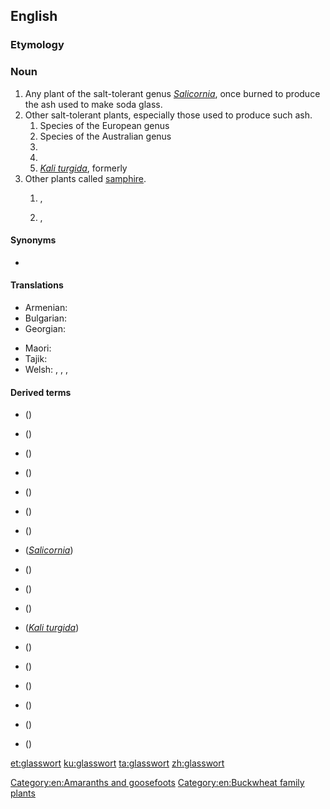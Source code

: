 ==English==
{{wikipedia}}

===Etymology===
{{compound|glass|wort|lang=en}}

===Noun===
{{en-noun|~}}

# Any plant of the salt-tolerant genus ''[[Salicornia]]'', once burned to produce the ash used to make soda glass.
# Other salt-tolerant plants, especially those used to produce such ash.
## Species of the European genus {{taxlink|Sarcocornia|genus|noshow=1}}
## Species of the Australian genus {{taxlink|Tecticornia|genus|noshow=1}}
## {{taxlink|Arthrocnemum subterminale|species|noshow=1}}
## {{taxlink|Eriogonum salicornioides|species|noshow=1}}
## ''[[Kali turgida]]'', formerly {{taxlink|Salsola kali|species|noshow=1}}
# Other plants called [[samphire]].
## {{vern|rock samphire}}, {{taxlink|Crithmum maritimum|species|noshow=1}}
## {{vern|golden samphire}}, {{taxlink|Inula crithmoides|species|noshow=1}}

====Synonyms====
* {{sense|''Salicornia''}} {{vern|marsh samphire}}

====Translations====
{{trans-top|a plant}}
* Armenian: {{t+|hy|բալախ}}
* Bulgarian: {{t|bg|солянка|f|sc=Cyrl}}
* Georgian: {{t|ka|ჩოღანო}}
{{trans-mid}}
* Maori: {{t|mi|ureure}}
* Tajik: {{t|tg|калимаи шиша}}
* Welsh: {{t|cy|llyrlys|m}}, {{t|cy|gwydrlys|m}}, {{t|cy|cali|m}}, {{t|cy|corn carw'r môr|m}}
{{trans-bottom}}

====Derived terms====
* {{vern|American glasswort}} ({{taxlink|Salicornia virginica|species|noshow=1}})
* {{vern|bead glasswort}} ({{taxlink|Tecticornia flabelliformis|species|noshow=1}})
* {{vern|beaded glasswort}} ({{taxlink|Sarcocornia quinqueflora|species|noshow=1}})
* {{vern|blackseed glasswort}} ({{taxlink|Tecticornia pergranulata|species|noshow=1}})
* {{vern|common glasswort}} ({{taxlink|Salicornia europaea|species|noshow=1}})
* {{vern|dwarf glasswort}} ({{taxlink|Salicornia bigelovii|species|noshow=1}})
* {{vern|glasswort buckwheat}} ({{taxlink|Eriogonum salicornioides|species|noshow=1}})
* {{vern|jointed glasswort}} (''[[Salicornia]]'')
* {{vern|Pacific glasswort}} ({{taxlink|Sarcocornia pacifica|species|noshow=1}})
* {{vern|Parish's glasswort}} ({{taxlink|Arthrocnemum subterminale|species|noshow=1}})
* {{vern|perennial glasswort}} ({{taxlink|Sarcocornia perennis|species|noshow=1}})
* {{vern|prickly glasswort}} (''[[Kali turgida]]'')
* {{vern|purple glasswort}} ({{taxlink|Salicornia ramosissima|species|noshow=1}})
* {{vern|shrubby glasswort}} ({{taxlink|Tecticornia arbuscula|species|noshow=1}})
* {{vern|slender glasswort}} ({{taxlink|Salicornia maritima|species|noshow=1}})
* {{vern|thick-head glasswort}} ({{taxlink|Sarcocornia blackiana|species|noshow=1}})
* {{vern|Virginia glasswort}} ({{taxlink|Salicornia virginica|species|noshow=1}})
* {{vern|woody glasswort}} ({{taxlink|Salicornia virginica|species|noshow=1}})

[[Category:en:Amaranths and goosefoots]]
[[Category:en:Buckwheat family plants]]

[[et:glasswort]]
[[ku:glasswort]]
[[ta:glasswort]]
[[zh:glasswort]]
